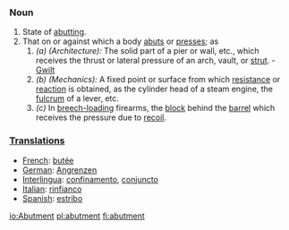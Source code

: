 ===Noun===
#State of [[abutting]].
#That on or against which a body [[abut]]s or [[presses]]; as 
##''(a)'' ''(Architecture):'' The solid part of a pier or wall, etc., which receives the thrust or lateral pressure of an arch, vault, or [[strut]]. - [[Gwilt]]
##''(b)'' ''(Mechanics):'' A fixed point or surface from which [[resistance]] or [[reaction]] is obtained, as the cylinder head of a steam engine, the [[fulcrum]] of a lever, etc. 
##''(c)'' In [[breech-loading]] firearms, the [[block]] behind the [[barrel]] which receives the pressure due to [[recoil]].
 
===[[Translation]]s===
*[[French]]: [[butée]]
*[[German]]: [[Angrenzen]]
*[[Interlingua]]: [[confinamento]], [[conjuncto]]
*[[Italian]]: [[rinfianco]]
*[[Spanish]]: [[estribo]]
[[io:Abutment]]
[[pl:abutment]]
[[fi:abutment]]